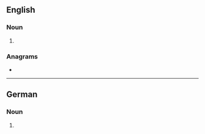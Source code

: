 {{also|farmers}}
==English==

===Noun===
{{head|en|noun plural form}}

# {{plural of|Farmer|lang=en}}

===Anagrams===
* {{anagrams|en|Framers|framers}}

----

==German==

===Noun===
{{head|de|noun form}}

# {{inflection of|Farmer||gen|s|lang=de}}